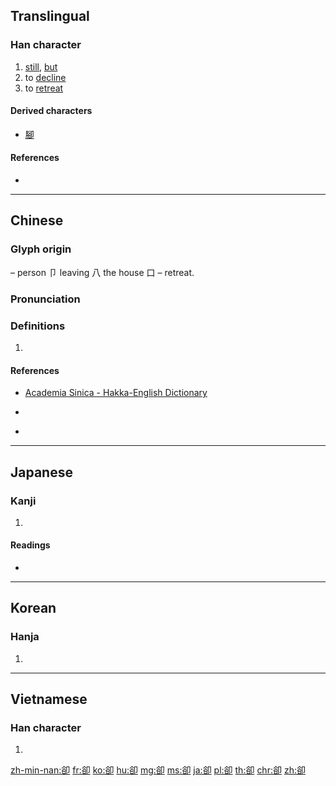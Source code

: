 {{also|却}}
==Translingual==

===Han character===
{{Han char|rn=26|rad=卩|as=07|sn=9|four=87620|canj=CRSL|ids=⿰谷卩}}

# [[still]], [[but]]
# to [[decline]]
# to [[retreat]]

====Derived characters====
* [[腳]]

====References====
* {{Han ref|kx=0159.280|dkj=02867|dj=0365.110|hdz=10317.020|uh=537B|ud=21371|bh=AB6F|bd=43887}}

----

==Chinese==
{{zh-forms|s=却}}

===Glyph origin===
{{Han etym}}
{{Han compound|谷|卩|ls=ic}} – person 卩 leaving 八 the house 口 – retreat.

===Pronunciation===
{{zh-pron
|m=què
|c=koek3
|h=pfs=khiok;hpy=kiog5
|mn=khiok
|w=
|mc=y
|oc=y
|ma=Zh-què.ogg
|cat=adv,v
}}

===Definitions===
{{zh-hanzi}}

# {{rfdef|lang=zh}}

====References====
* {{qualifier|Hakka}} [http://minhakka.ling.sinica.edu.tw/bkg/hakyin/ Academia Sinica - Hakka-English Dictionary]
* {{qualifier|Hakka}} {{R:hak:Lau 1997}}
* {{qualifier|Min Nan}} {{thcwd|4718}}

----

==Japanese==

===Kanji===
{{ja-kanji|grade=|rs=卩07}}

# {{alternative form of|却|lang=ja}}

====Readings====
* {{ja-readings|on=[[きゃく]] (kyaku)|kun=[[しりぞく]] (shirizoku), [[しりぞける]] (shirizokeru), [[かえって]] (kaette)}}

----

==Korean==

===Hanja===
{{ko-hanja|hangeul=각|rv=gak|mr=kak}}

# {{defn|lang=ko|sort=卩07}}

----

==Vietnamese==

===Han character===
{{vi-hantu|[[khước]]|rs=卩07}}

# {{defn|lang=vi|sort=卩07}}

[[zh-min-nan:卻]]
[[fr:卻]]
[[ko:卻]]
[[hu:卻]]
[[mg:卻]]
[[ms:卻]]
[[ja:卻]]
[[pl:卻]]
[[th:卻]]
[[chr:卻]]
[[zh:卻]]